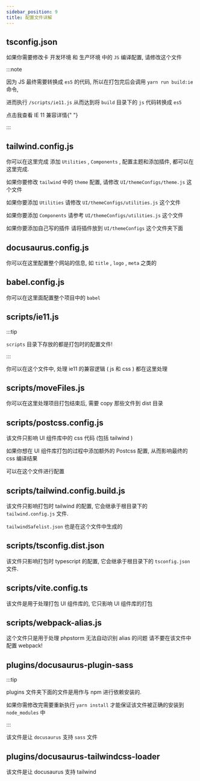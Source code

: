 ```yaml
---
sidebar_position: 9
title: 配置文件详解
---
```



## tsconfig.json

如果你需要修改卡 开发环境 和 生产环境 中的 `JS` 编译配置, 请修改这个文件

:::note

因为 JS 最终需要转换成 `es5` 的代码, 所以在打包完后会调用 `yarn run build:ie` 命令,

进而执行 `/scripts/ie11.js` 从而达到将 `build` 目录下的 `js` 代码转换成 `es5`

<Link to="/docs/advance/ie11">点击我查看 IE 11 兼容详情</Link>{" "}

:::

## tailwind.config.js

你可以在这里完成 添加 `Utilities` , `Components` , 配置主题和添加插件, 都可以在这里完成.

如果你要修改 `tailwind` 中的 `theme` 配置, 请修改 `UI/themeConfigs/theme.js` 这个文件

如果你要添加 `Utilities` 请修改 `UI/themeConfigs/utilities.js` 这个文件

如果你要添加 `Components` 请参考 `UI/themeConfigs/utilities.js` 这个文件

如果你要添加自己写的插件 请将插件放到 `UI/themeConfigs` 这个文件夹下面

## docusaurus.config.js

你可以在这里配置整个网站的信息, 如 `title` , `logo` , `meta` 之类的

## babel.config.js

你可以在这里面配置整个项目中的 `babel`

## scripts/ie11.js

:::tip

`scripts` 目录下存放的都是打包时的配置文件!

:::

你可以在这个文件中, 处理 ie11 的兼容逻辑 ( js 和 css ) 都在这里处理

## scripts/moveFiles.js

你可以在这里处理项目打包结束后, 需要 copy 那些文件到 dist 目录

## scripts/postcss.config.js

该文件只影响 UI 组件库中的 css 代码 (包括 tailwind )

如果你想在 UI 组件库打包的过程中添加额外的 Postcss 配置, 从而影响最终的 css 编译结果

可以在这个文件进行配置

## scripts/tailwind.config.build.js

该文件只影响打包时 tailwind 的配置, 它会继承于根目录下的 `tailwind.config.js` 文件.

`tailwindSafelist.json` 也是在这个文件中生成的

## scripts/tsconfig.dist.json

该文件只影响打包时 typescript 的配置, 它会继承于根目录下的 `tsconfig.json` 文件.

## scripts/vite.config.ts

该文件是用于处理打包 UI 组件库的, 它只影响 UI 组件库的打包

## scripts/webpack-alias.js

这个文件只是用于处理 phpstorm 无法自动识别 alias 的问题
请不要在该文件中配置 webpack!

## plugins/docusaurus-plugin-sass

:::tip

plugins 文件夹下面的文件是用作与 npm 进行依赖安装的.

如果你需修改完需要重新执行 `yarn install` 才能保证该文件被正确的安装到 `node_modules` 中

:::

该文件是让 `docusaurus` 支持 `sass` 文件

## plugins/docusaurus-tailwindcss-loader

该文件是让 docusaurus 支持 tailwind
